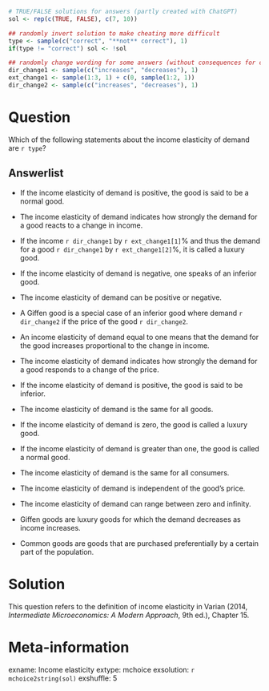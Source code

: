 ```r
# TRUE/FALSE solutions for answers (partly created with ChatGPT)
sol <- rep(c(TRUE, FALSE), c(7, 10))

## randomly invert solution to make cheating more difficult
type <- sample(c("correct", "**not** correct"), 1)
if(type != "correct") sol <- !sol

## randomly change wording for some answers (without consequences for correctness)
dir_change1 <- sample(c("increases", "decreases"), 1)
ext_change1 <- sample(1:3, 1) + c(0, sample(1:2, 1))
dir_change2 <- sample(c("increases", "decreases"), 1)
```

Question
========
Which of the following statements about the income elasticity of demand are `r type`? 

Answerlist
----------
* If the income elasticity of demand is positive, the good is said to be a normal good.
* The income elasticity of demand indicates how strongly the demand for a good reacts to a change in income.
* If the income `r dir_change1` by `r ext_change1[1]`% and thus the demand for a good `r dir_change1` by `r ext_change1[2]`%, it is called a luxury good.
* If the income elasticity of demand is negative, one speaks of an inferior good.
* The income elasticity of demand can be positive or negative.
* A Giffen good is a special case of an inferior good where demand `r dir_change2` if the price of the good `r dir_change2`.
* An income elasticity of demand equal to one means that the demand for the good increases proportional to the change in income.

* The income elasticity of demand indicates how strongly the demand for a good responds to a change of the price.
* If the income elasticity of demand is positive, the good is said to be inferior.
* The income elasticity of demand is the same for all goods.
* If the income elasticity of demand is zero, the good is called a luxury good.
* If the income elasticity of demand is greater than one, the good is called a normal good.
* The income elasticity of demand is the same for all consumers.
* The income elasticity of demand is independent of the good's price.
* The income elasticity of demand can range between zero and infinity.
* Giffen goods are luxury goods for which the demand decreases as income increases.
* Common goods are goods that are purchased preferentially by a certain part of the population.

Solution
========
This question refers to the definition of income elasticity in
Varian (2014, _Intermediate Microeconomics: A Modern Approach_, 9th ed.), Chapter 15.


Meta-information
================
exname: Income elasticity
extype: mchoice
exsolution: `r mchoice2string(sol)`
exshuffle: 5

